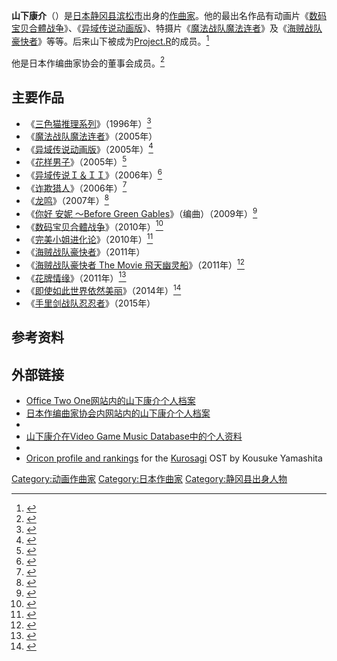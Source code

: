 {{noteTA
|1=zh:流星花園; zh-hans:花样男子; zh-tw:流星花園; zh-hk:流星花園;
}}
{{Japanese|japanese=山下 康介|kana=やました こうすけ|romaji=Yamashita Kōsuke}}
'''山下康介'''（{{bd|1974年|2月17日|catIdx=Yamashita Kosuke}}）是[[日本|日本]][[静冈县|静冈县]][[滨松市|滨松市]]出身的[[作曲家|作曲家]]。他的最出名作品有动画片《[[数码宝贝合體战争|数码宝贝合體战争]]》、《[[異域傳說系列|异域传说动画版]]》、特摄片《[[魔法战队魔法连者|魔法战队魔法连者]]》及《[[海贼战队豪快者|海贼战队豪快者]]》等等。后来山下被成为[[Project.R|Project.R]]的成员。<ref>{{cite web |url=http://columbia.jp/prod-info/COCX-36796/ |title=日本コロムビア | 海賊戦隊ゴーカイジャー オリジナルアルバム お宝サウンドボックス1 |publisher=Columbia.jp |date=2011-05-18 |language=ja |accessdate=2011-10-03 |archive-date=2011-08-03 |archive-url=https://web.archive.org/web/20110803230920/http://columbia.jp/prod-info/COCX-36796/ |dead-url=no }}</ref>

他是日本作编曲家协会的董事会成员。<ref>{{cite web |url=http://www.jcaa1970.com/english.htm |title=JCAA・日本作編曲家協会 |publisher=Jcaa1970.com |date= |accessdate=2011-10-03 |archive-date=2011-08-11 |archive-url=https://web.archive.org/web/20110811163210/http://www.jcaa1970.com/english.htm |dead-url=no }}</ref>

==主要作品==
* 《[[三色猫推理系列|三色猫推理系列]]》（1996年）<ref name="archive1">{{cite web|url=http://www.oto.co.jp/profile/profile.php?no=53 |title=Internet Archive Wayback Machine |publisher=Web.archive.org |language=ja |date=2011-05-15 |accessdate=2011-10-03 |deadurl=bot: unknown |archiveurl=https://web.archive.org/web/20110515085026/http://www.oto.co.jp/profile/profile.php?no=53 |archivedate=2011-05-15 }}</ref>
* 《[[魔法战队魔法连者|魔法战队魔法连者]]》（2005年）
* 《[[異域傳說系列|异域传说动画版]]》（2005年）<ref>{{cite web |url=http://www.toei-anim.co.jp/tv/xenosaga/staff/index.html |title=Xenosaga TOEI ANIMATION |publisher=Toei-anim.co.jp |language=ja |date= |accessdate=2011-10-03 |archive-date=2011-05-24 |archive-url=https://web.archive.org/web/20110524124509/http://www.toei-anim.co.jp/tv/xenosaga/staff/index.html |dead-url=no }}</ref>
* 《[[流星花園_(日本電視劇)|花样男子]]》（2005年）<ref>{{cite web |url=http://www.tbs.co.jp/hanayoridango/staff.html |title=花より男子 |publisher=Tbs.co.jp |date= |language=ja |accessdate=2011-10-03 |archive-date=2011-10-13 |archive-url=https://web.archive.org/web/20111013001915/http://www.tbs.co.jp/hanayoridango/staff.html |dead-url=no }}</ref>
* 《[[異域傳說系列|异域传说Ｉ＆ＩＩ]]》（2006年）<ref>{{cite web |url=http://au.ds.ign.com/articles/660/660200p1.html |title=Xenosaga I&II Staffers Revealed - Nintendo DS Preview at IGN |language=en |publisher=Au.ds.ign.com |date=2005-10-20 |accessdate=2011-10-03 |archive-date=2012-03-19 |archive-url=https://web.archive.org/web/20120319202255/http://au.ds.ign.com/articles/660/660200p1.html |dead-url=no }}</ref>
* 《[[诈欺猎人|诈欺猎人]]》（2006年）<ref>{{cite web |url=http://www.tbs.co.jp/kuro-sagi/music.html |title=TBS「クロサギ」 |publisher=Tbs.co.jp |language=ja |date= |accessdate=2011-10-03 |archive-date=2011-10-18 |archive-url=https://web.archive.org/web/20111018151946/http://www.tbs.co.jp/kuro-sagi/music.html |dead-url=no }}</ref>
* 《[[龙鸣|龙鸣]]》（2007年）<ref>{{cite web |url=http://www.tv-tokyo.co.jp/contents/dragonaut/staff/index.html |title=あにてれ：Dragonaut -The Resonance |publisher=Tv-tokyo.co.jp |language=ja |date= |accessdate=2011-10-03 |archive-date=2010-12-27 |archive-url=https://web.archive.org/web/20101227154425/http://www.tv-tokyo.co.jp/contents/dragonaut/staff/index.html |dead-url=no }}</ref>
* 《[[你好_安妮_～Before_Green_Gables|你好 安妮 ～Before Green Gables]]》（编曲）（2009年）<ref>{{cite web |url=http://www.nippon-animation.co.jp/before_GG/staff.html |title=世界名作劇場第26作「こんにちは アン ～Before Green Gables」 |language=ja |publisher=Nippon-animation.co.jp |date= |accessdate=2011-10-03 |archive-date=2011-09-07 |archive-url=https://web.archive.org/web/20110907035343/http://www.nippon-animation.co.jp/before_GG/staff.html |dead-url=no }}</ref>
* 《[[数码宝贝合體战争|数码宝贝合體战争]]》（2010年）<ref>{{cite web |url=http://www.tv-asahi.co.jp/digimon/staff/index.html |title=テレビ朝日｜デジモンクロスウォーズ |publisher=Tv-asahi.co.jp |language=ja |date= |accessdate=2011-10-03 |archive-date=2013-01-11 |archive-url=https://archive.today/20130111174442/http://www.tv-asahi.co.jp/digimon/staff/index.html |dead-url=no }}</ref>
* 《[[完美小姐进化论|完美小姐进化论]]》（2010年）<ref>{{cite web |url=http://www.tbs.co.jp/yamanade2010/staff/ |title=TBS 金曜ドラマ「ヤマトナデシコ七変化」｜スタッフ |publisher=Tbs.co.jp |date= |language=ja |accessdate=2011-10-03 |archive-date=2012-03-07 |archive-url=https://web.archive.org/web/20120307065017/http://www.tbs.co.jp/yamanade2010/staff/ |dead-url=no }}</ref>
* 《[[海贼战队豪快者|海贼战队豪快者]]》（2011年）
* 《[[海贼战队豪快者_The_Movie_飛天幽灵船|海贼战队豪快者 The Movie 飛天幽灵船]]》（2011年）<ref>{{cite web |url=http://www.ooo-gokai.jp/gokai/staff/index.html |title=劇場版 仮面ライダーオーズ WONDERFUL 将軍と２１のコアメダル／海賊戦隊ゴーカイジャー THE MOVIE 空飛ぶ幽霊船 |publisher=Ooo-gokai.jp |language=ja |date= |accessdate=2011-10-03 |deadurl=yes |archiveurl=https://web.archive.org/web/20111017064003/http://www.ooo-gokai.jp/gokai/staff/index.html |archivedate=2011-10-17 }}</ref>
* 《[[花牌情缘|花牌情缘]]》（2011年）<ref>{{cite web|url=http://www.saiani.net/article/223473346.html |title=TVアニメ『ちはやふる』のキャストが決定！綾瀬千早役は現役高校生の瀬戸麻沙美さんに決定！EDテーマも担当。：最新アニメ情報 |publisher=Saiani.net |language=ja |date=2011-08-31 |accessdate=2011-10-03 |deadurl=yes |archiveurl=https://web.archive.org/web/20120326072511/http://www.saiani.net/article/223473346.html |archivedate=2012-03-26 }}</ref>
* 《[[即使如此世界依然美丽|即使如此世界依然美丽]]》（2014年）<ref>{{cite web |url=http://www.cdjapan.co.jp/product/VPCG-84972 |title="Soredemo Sekai wa Utsukushii (Still world is beautiful) (Anime)" Original Soundtrack |publisher=cdjapan.co.jp |language=en |date=2014-05-21 |accessdate=2014-06-15 |archive-date=2014-09-13 |archive-url=https://web.archive.org/web/20140913064724/http://www.cdjapan.co.jp/product/VPCG-84972 |dead-url=no }}</ref>
* 《[[手里剑战队忍忍者|手里剑战队忍忍者]]》（2015年）

==参考资料==
{{reflist|2}}

==外部链接==
* [http://www.oto.co.jp/profile/profile.php?no=53 Office Two One网站内的山下康介个人档案] {{Wayback|url=http://www.oto.co.jp/profile/profile.php?no=53 |date=20110515085026 }} {{ja icon}}
* [http://www.jcaa1970.com/arrangers/konsakka23.htm 日本作编曲家协会内网站内的山下康介个人档案] {{Wayback|url=http://www.jcaa1970.com/arrangers/konsakka23.htm |date=20120402115815 }} {{ja icon}}
* {{Ann|name|32506}}
* [http://vgmdb.net/artist/335 山下康介在Video Game Music Database中的个人资料] {{Wayback|url=http://vgmdb.net/artist/335 |date=20111110173903 }} {{en icon}}
* {{Imdb|2397861}}
* [http://www.oricon.co.jp/music/release/d/756889/1/ Oricon profile and rankings] {{Wayback|url=http://www.oricon.co.jp/music/release/d/756889/1/ |date=20121025000914 }} for the [[诈欺猎人|Kurosagi]] OST by Kousuke Yamashita

{{DEFAULTSORT:Yamashita, Kousuke}}
[[Category:动画作曲家|Category:动画作曲家]]
[[Category:日本作曲家|Category:日本作曲家]]
[[Category:静冈县出身人物|Category:静冈县出身人物]]